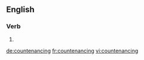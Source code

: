 ==English==

===Verb===
{{head|en|present participle}}

# {{present participle of|countenance|lang=en|nocat=1}}

[[de:countenancing]]
[[fr:countenancing]]
[[vi:countenancing]]